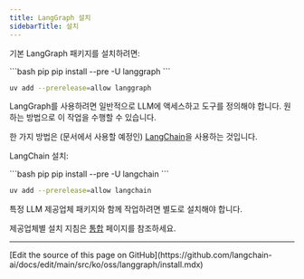```yaml
---
title: LangGraph 설치
sidebarTitle: 설치
---
```



<AlphaCallout />

기본 LangGraph 패키지를 설치하려면:

<CodeGroup>
```bash pip
pip install --pre -U langgraph
```

```bash uv
uv add --prerelease=allow langgraph
```
</CodeGroup>




LangGraph를 사용하려면 일반적으로 LLM에 액세스하고 도구를 정의해야 합니다.
원하는 방법으로 이 작업을 수행할 수 있습니다.

한 가지 방법은 (문서에서 사용할 예정인) [LangChain](/oss/python/langchain/overview)을 사용하는 것입니다.

LangChain 설치:

<CodeGroup>
```bash pip
pip install --pre -U langchain
```

```bash uv
uv add --prerelease=allow langchain
```
</CodeGroup>




특정 LLM 제공업체 패키지와 함께 작업하려면 별도로 설치해야 합니다.

제공업체별 설치 지침은 [통합](/oss/python/integrations/providers) 페이지를 참조하세요.

---

<Callout icon="pen-to-square" iconType="regular">
  [Edit the source of this page on GitHub](https://github.com/langchain-ai/docs/edit/main/src/ko/oss/langgraph/install.mdx)
</Callout>
